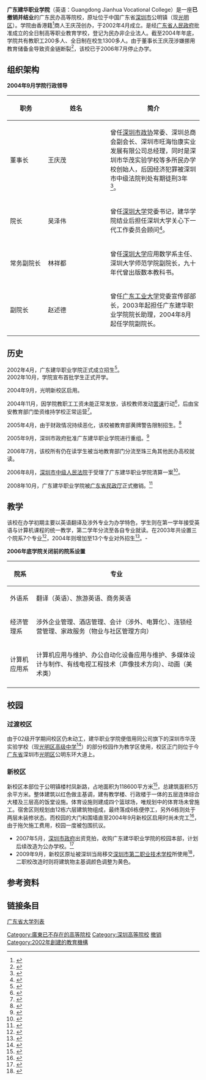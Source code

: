 '''广东建华职业学院'''（英语：Guangdong Jianhua Vocational College）是一座'''已撤销并结业'''的广东民办高等院校，原址位于中国广东省[[深圳市|深圳市]]公明镇（现[[光明区|光明区]]）。学院由香港籍<ref>{{Cite web|title=深圳市绿景企业管理集团有限公司与王庆茂、王庆信、程成芳，一审被告深圳市金顺来投资发展有限公司涉港股权转让纠纷管辖权异议二审民事裁定书|url=http://www.court.gov.cn/wenshu/xiangqing-963.html|accessdate=2020-02-28|publisher=中华人民共和国最高人民法院|language=|archive-date=2020-09-07|archive-url=https://web.archive.org/web/20200907015246/http://www.court.gov.cn/wenshu/xiangqing-963.html|dead-url=no}}</ref>商人王庆茂创办，于2002年4月成立。是经[[广东省人民政府|广东省人民政府]]批准成立的全日制高等职业教育学校，登记为民办非企业法人。截至2004年年底，学院共有教职工200多人、全日制在校生1300多人。由于董事长王庆茂涉嫌挪用教育储备金导致资金链断裂<ref>{{Cite web|title=深圳原政协常委王庆茂挪用巨款受审|url=https://boxun.com/news/gb/china/2005/09/200509071739.shtml|accessdate=2020-02-28|publisher=博讯网|language=|archive-date=2020-02-28|archive-url=https://web.archive.org/web/20200228072052/https://boxun.com/news/gb/china/2005/09/200509071739.shtml|dead-url=no}}</ref>，该校已于2006年7月停止办学。

== 组织架构 ==

'''2004年9月学院行政领导'''
{| class="wikitable" style="font-size: 100%"
! width=110 | 职务
! width=200 | 姓名
! width=300 | 简介
|-
|董事长
|王庆茂 
|曾任[[深圳市政协|深圳市政协]]常委、深圳总商会副会长、深圳市旺海怡康实业发展有限公司总经理，同时是深圳市华茂实验学校等多所民办学校创始人，后因经济犯罪被深圳市中级法院判处有期徒刑3年<ref>{{Cite web|title=骗股权卖股权“赚了”4000万|url=http://m.ccidnet.com/pcarticle/3686439|accessdate=2020-02-24|publisher=赛迪网|language=|archive-date=2020-02-28|archive-url=https://web.archive.org/web/20200228092616/http://m.ccidnet.com/pcarticle/3686439|dead-url=no}}</ref>。
|-
|院长
|吴泽伟	
|曾任[[深圳大学|深圳大学]]党委书记，建华学院结业后担任深圳大学关心下一代工作委员会顾问<ref>{{Cite web|title=深圳大学关心下一代工作委员会委员|url=https://ggw.szu.edu.cn/info/1006/1054.htm|accessdate=2020-02-24|publisher=深圳大学关工委|language=|archive-date=2020-02-28|archive-url=https://web.archive.org/web/20200228092620/https://ggw.szu.edu.cn/info/1006/1054.htm|dead-url=no}}</ref>。
|-
|常务副院长
|林祥都	
|曾任[[深圳大学|深圳大学]]应用数学系主任、深圳大学师范学院副院长，九十年代曾出版数本教科书。
|-
|副院长
|赵述德 
|曾任[[广东工业大学|广东工业大学]]党委宣传部部长，2003年起担任广东建华职业学院院长助理，2004年8月起任学院副院长。
|}

== 历史 ==
2002年4月，广东建华职业学院正式成立招生<ref>{{Cite web |url=http://blog.sina.com.cn/s/blog_4af211ac0102vsi6.html |title=广东建华职业学院历史沿革 |accessdate=2016-04-03 |archive-date=2016-04-17 |archive-url=https://web.archive.org/web/20160417010034/http://blog.sina.com.cn/s/blog_4af211ac0102vsi6.html |dead-url=no }}</ref>。<br>

2002年10月，学院宣布首批学生正式开学。

2004年9月，光明新校区启用。

2004年11月，因学院教职工工资未能正常发放，该校教师发动[[罢课|罢课]]行动<ref>{{Cite web|title=《企业改制、破产与重整案件审判指导》|publisher=最高人民法院民事审判第二庭|language=}}</ref>，后由宝安教育部门垫资维持学校正常运营<ref>{{Cite web|title=貴族學校港人校董涉挪用億五公款被控|url=https://hk.news.appledaily.com/local/daily/article/20050618/4981025|accessdate=2020-02-24|publisher=苹果日报|language=|archive-date=2020-02-28|archive-url=https://web.archive.org/web/20200228080400/https://hk.news.appledaily.com/local/daily/article/20050618/4981025|dead-url=no}}</ref>。

2005年4月，由于财政情况持续恶化，该校被教育部黄牌警告限制招生。<ref>{{Cite web|title=2005年限制招生(黄牌)普通高校名单|url=http://edu.sina.com.cn/l/2005-04-27/1332112809.html|accessdate=2020-02-24|publisher=新浪网|language=|archive-date=2020-02-27|archive-url=https://web.archive.org/web/20200227162543/http://edu.sina.com.cn/l/2005-04-27/1332112809.html|dead-url=no}}</ref>

2005年9月，深圳市政府批准广东建华职业学院进行重组。<ref>{{cite web|url=http://www.jianhuaedu.com/NewsWeb/display.asp?id=1955|title=热烈祝贺我院重组成功|last=|first=|coauthors=|date=|publisher=广东建华职业学院|accessdate=2015-09-30|deadurl=yes|archiveurl=https://web.archive.org/web/20200907015057/http://www.jianhuaedu.com/NewsWeb/display.asp?id=1955|archivedate=2020-09-07}}</ref>

2006年7月，该校所有仍在读学生被当地教育部门分流至珠三角其他民办高校就读。

2006年8月，[[深圳市中级人民法院|深圳市中级人民法院]]于受理了广东建华职业学院清算一案<ref>{{Cite web |url=http://rmfyb.chinacourt.org/paper/images/2012-03/22/03/2012032203_pdf.pdf |title=人民法院报第三版 2012 年 3 月 22 日 |accessdate=2016-04-03 |archive-date=2016-04-16 |archive-url=https://web.archive.org/web/20160416184206/http://rmfyb.chinacourt.org/paper/images/2012-03/22/03/2012032203_pdf.pdf |dead-url=no }}</ref>。

2008年10月，广东建华职业学院被[[广东省民政厅|广东省民政厅]]正式撤销。<ref>{{Cite web|title=广东省民政厅全省性社会组织撤销登记公告（2008年）|url=https://www.gdnpo.gov.cn/home/index/newsview/l3qd2431420|accessdate=2020-02-24|publisher=广东省社会组织管理局|language=|archive-date=2020-09-07|archive-url=https://web.archive.org/web/20200907015124/https://www.gdnpo.gov.cn/home/index/newsview/l3qd2431420|dead-url=no}}</ref>

== 教学 ==
该校在办学初期主要以英语翻译及涉外专业为办学特色，学生则在第一学年接受英语与计算机课程的统一教学，第二学年分流至各自专业就读。在2003年共设置三个院系7个专业<ref>{{Cite web|title=2003年第三批普通高校补填志愿招生计划统计表(普通类B线)|url=http://gzzk.gz.gov.cn/gkck/gkckxx/wjtz/content/post_5082190.html|accessdate=2020-02-28|publisher=广州市招生考试委员会办公室|language=|archive-date=2020-02-27|archive-url=https://web.archive.org/web/20200227171658/http://gzzk.gz.gov.cn/gkck/gkckxx/wjtz/content/post_5082190.html|dead-url=no}}</ref>，2004年则增加至13个专业对外招生<ref>{{Cite web|title=《广东省2004年第三批高职(3+1)院校未完成招生计划统计》|publisher=|language=}}</ref>。-

'''2006年底学院关闭前的院系设置'''
{| class="wikitable"
!院系
!专业
|-
|外语系
|翻译（英语）、旅游英语、商务英语
|-
|经济管理系
|涉外企业管理、酒店管理、会计（涉外、电算化）、连锁经营管理、家政服务（物业与社区管理方向）
|-
|计算机应用系
|计算机应用与维护、办公自动化设备应用与维护、多媒体设计与制作、有线电视工程技术（声像技术方向）、动画（美术类）
|-
|}

== 校园 ==
=== 过渡校区 ===
由于02级开学期间校区仍未动工，建华职业学院便借用同公司旗下的深圳市华茂实验学校（现[[光明区高级中学|光明区高级中学]]<ref>{{Cite web|title=深圳市光明新区高级中学实习邀请启事|url=https://gra.szu.edu.cn/info/1066/1716.htm|accessdate=2020-02-28|publisher=深圳大学研究生院|language=|archive-date=2020-02-28|archive-url=https://web.archive.org/web/20200228075227/https://gra.szu.edu.cn/info/1066/1716.htm|dead-url=no}}</ref>）的部分校园作为教学区使用，校区正门则位于今[[广东省|广东省]]深圳市[[光明区|光明区]]公明东环大道上。

=== 新校区 ===
新校区本部位于公明镇楼村凤新路，占地面积为118600平方米<ref>{{Cite web|title=深圳第二职业技术学校照明工程|url=https://www.goson-electric.com/Article/szdezyjsxx.html|accessdate=2020-02-26|publisher=广东广顺电器科技|language=|archive-date=2020-02-27|archive-url=https://web.archive.org/web/20200227104255/https://www.goson-electric.com/Article/szdezyjsxx.html|dead-url=no}}</ref>，总建筑面积5万余平方米。整体建筑以红色做主基调，建有教学楼、行政楼于一体的五层连体综合大楼及三层高的饭堂设施。体育设施则建成四个篮球场，唯规划中的体育场未曾施工。宿舍区则规划由12栋六层建筑物组成，最终落成6栋便停工，另外6栋则处于两层未装修状态。而校园的大门和围墙直至2004年9月新校区启用时尚未完工<ref>{{cite web|url=http://www.jianhuaedu.com/NewsWeb/display.asp?id=195|title=我院新校区教育教学步入正轨运作正常|last=|first=|coauthors=|date=|publisher=广东建华职业学院|accessdate=2004-12-02|deadurl=yes|archiveurl=https://web.archive.org/web/20060430165644/http://www.jianhuaedu.com/NewsWeb/display.asp?id=195|archivedate=2006-04-30}}</ref>，由于拖欠施工费用，校园一度被包围抗议。
*2007年5月，[[深圳市政府|深圳市政府]]出资竞拍，收购广东建华职业学院的校园本部，计划后续改造为公办学校。<ref>{{Cite web|title=政府出资7亿收购改造3所民校|url=http://news.sina.com.cn/o/2007-09-26/093012637852s.shtml|accessdate=2020-02-28|publisher=新浪网|language=|archive-date=2020-02-27|archive-url=https://web.archive.org/web/20200227163240/http://news.sina.com.cn/o/2007-09-26/093012637852s.shtml|dead-url=no}}</ref>
*2009年9月，新校区原址被深圳当局移交[[深圳市第二职业技术学校|深圳市第二职业技术学校]]所使用<ref>{{Cite web|title=“深圳首富”的五亿元官司:突然破产与非常转让|url=http://fj.sohu.com/20141031/n405656730.shtml|accessdate=2020-02-24|publisher=搜狐福建|language=|archive-date=2020-02-27|archive-url=https://web.archive.org/web/20200227102406/http://fj.sohu.com/20141031/n405656730.shtml|dead-url=no}}</ref>，二职校改造时则将建筑物主基调颜色调整为黄色。

== 参考资料 ==
<div class="references-small">   
<references/>   
</div>

== 链接条目 ==
[[广东省大学列表|广东省大学列表]]

{{深圳高等院校}}

[[Category:廣東已不存在的高等院校|Category:廣東已不存在的高等院校]]
[[Category:深圳高等院校|Category:深圳高等院校]]
[[Category:光明區|撤销]]
[[Category:2002年創建的教育機構|Category:2002年創建的教育機構]]
